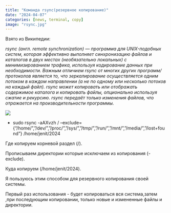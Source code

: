 ```yaml
---
title: "Команда rsync(резервное копирование)"
date: "2024-04-07"
categories: [news, terminal, copy]
image: "rsync.jpg"
---
```

Взято из Википедии:

*rsync (англ. remote synchronization) — программа для UNIX-подобных систем, которая эффективно выполняет синхронизацию файлов и каталогов в двух местах (необязательно локальных) с минимизированием трафика, используя кодирование данных при необходимости. Важным отличием rsync от многих других программ/протоколов является то, что зеркалирование осуществляется одним потоком в каждом направлении (а не по одному или несколько потоков на каждый файл). rsync может копировать или отображать содержимое каталога и копировать файлы, опционально используя сжатие и рекурсию. rsync передаёт только изменения файлов, что отражается на производительности программы.*


![](rsync2.jpg)

- sudo rsync -aAXvzh / –exclude={“/home/”,”/dev/”,”/proc/”,”/sys/”,”/tmp/”,”/run/”,”/mnt/”,”/media/”,”/lost+found”} /home/jenit/2024

Где копируем корневой раздел (/).

Прописываем директории которые исключаем из копирования (-exclude).

Куда копируем (/home/jenit/2024).

Я пользуюсь этим способом для резервного копирования своей системы.

Первый раз использования - будет копироваться вся система,затем ,при последующим копировании, только новые и измененные файлы и директории.
